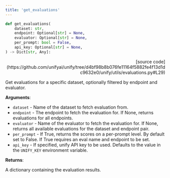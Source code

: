 ```yaml
---
title: 'get_evaluations'
---
```


```python
def get_evaluations(
    dataset: str,
    endpoint: Optional[str] = None,
    evaluator: Optional[str] = None,
    per_prompt: bool = False,
    api_key: Optional[str] = None,
) -> Dict[str, Any]:
```

<p align="right">[source code](https://github.com/unifyai/unify/tree/d4bf98b8b076fe11164f5882fe4f13d1dc9632e0/unify/utils/evaluations.py#L29)</p>

Get evaluations for a specific dataset, optionally filtered by endpoint and evaluator.

**Arguments**:

- `dataset` - Name of the dataset to fetch evaluation from.
- `endpoint` - The endpoint to fetch the evaluation for. If None, returns evaluations for all endpoints.
- `evaluator` - Name of the evaluator to fetch the evaluation for. If None, returns all available evaluations for the dataset and endpoint pair.
- `per_prompt` - If True, returns the scores on a per-prompt level. By default set to False. If True requires an eval name and endpoint to be set.
- `api_key` - If specified, unify API key to be used. Defaults to the value in the `UNIFY_KEY` environment variable.



**Returns**:

A dictionary containing the evaluation results.